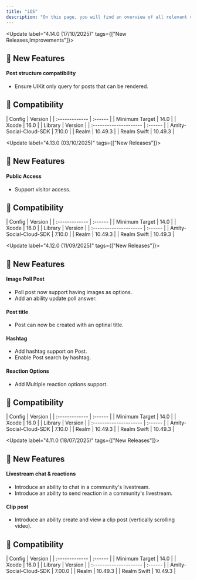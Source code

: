 ```yaml
---
title: "iOS"
description: "On this page, you will find an overview of all relevant changes to the Social Plus UIKit"
---
```


<Update label="4.14.0  (17/10/2025)" tags={["New Releases,Improvements"]}>
  ## 🚀 New Features

  #### Post structure compatibility

  - Ensure UIKit only query for posts that can be rendered.

  ## 🧩 Compatibility

  <AccordionGroup>
    <Accordion title="iOS SDK" icon="gear">
      | Config         | Version |
      | :------------- | :------ |
      | Minimum Target | 14.0    |
      | Xcode          | 16.0    |
    </Accordion>
    <Accordion title="Dependencies" icon="book">
      | Library                | Version |
      | :--------------------- | :------ |
      | Amity-Social-Cloud-SDK | 7.10.0  |
      | Realm                  | 10.49.3 |
      | Realm Swift            | 10.49.3 |
    </Accordion>
  </AccordionGroup>
</Update>

<Update label="4.13.0  (03/10/2025)" tags={["New Releases"]}>
  ## 🚀 New Features

  #### Public Access
  - Support visitor access.

  ## 🧩 Compatibility

  <AccordionGroup>
    <Accordion title="iOS SDK" icon="gear">
      | Config         | Version |
      | :------------- | :------ |
      | Minimum Target | 14.0    |
      | Xcode          | 16.0    |
    </Accordion>
    <Accordion title="Dependencies" icon="book">
      | Library                | Version |
      | :--------------------- | :------ |
      | Amity-Social-Cloud-SDK | 7.10.0  |
      | Realm                  | 10.49.3 |
      | Realm Swift            | 10.49.3 |
    </Accordion>
  </AccordionGroup>
</Update>

<Update label="4.12.0  (11/09/2025)" tags={["New Releases"]}>
  ## 🚀 New Features

  #### Image Poll Post
  - Poll post now support having images as options.
  - Add an ability update poll answer.

  #### Post title
  - Post can now be created with an optinal title.
  
  #### Hashtag
  - Add hashtag support on Post.
  - Enable Post search by hashtag.
  
  #### Reaction Options
  - Add Multiple reaction options support.

  ## 🧩 Compatibility

  <AccordionGroup>
    <Accordion title="iOS SDK" icon="gear">
      | Config         | Version |
      | :------------- | :------ |
      | Minimum Target | 14.0    |
      | Xcode          | 16.0    |
    </Accordion>
    <Accordion title="Dependencies" icon="book">
      | Library                | Version |
      | :--------------------- | :------ |
      | Amity-Social-Cloud-SDK | 7.10.0  |
      | Realm                  | 10.49.3 |
      | Realm Swift            | 10.49.3 |
    </Accordion>
  </AccordionGroup>
</Update>

<Update label="4.11.0  (18/07/2025)" tags={["New Releases"]}>
  ## 🚀 New Features

  #### Livestream chat & reactions
  - Introduce an ability to chat in a community's livestream.
  - Introduce an ability to send reaction in a community's livestream.
  
  #### Clip post
  - Introduce an ability create and view a clip post (vertically scrolling video).

  ## 🧩 Compatibility

  <AccordionGroup>
    <Accordion title="iOS SDK" icon="gear">
      | Config         | Version |
      | :------------- | :------ |
      | Minimum Target | 14.0    |
      | Xcode          | 16.0    |
    </Accordion>
    <Accordion title="Dependencies" icon="book">
      | Library                | Version |
      | :--------------------- | :------ |
      | Amity-Social-Cloud-SDK | 7.00.0  |
      | Realm                  | 10.49.3 |
      | Realm Swift            | 10.49.3 |
    </Accordion>
  </AccordionGroup>
</Update>